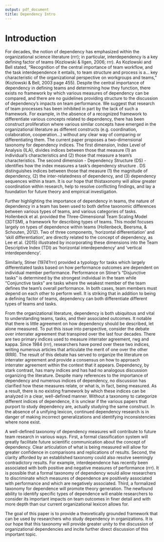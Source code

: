 ```yaml
---
output: pdf_document
title: Dependency Intro
---
```

# Introduction

For decades, the notion of dependency has emphasized within the organizational science literature (rrr); in particular, interdependency is a key defining factor of teams (Kozlowski & Ilgen, 2006; rrr). As Kozlowski and Bell stated, "Recognition of the central importance of team workflow, and the task interdependence it entails, to team structure and process is a... key characteristic of the organizational perspective on workgroups and teams," (Kozlowski & Bell, 2003 page 455). Despite the central importance of dependency in defining teams and determining how they function, there exists no framework by which various measures of dependency can be compared, and there are no guidelines providing structure to the discussion of dependency's impacts on team performance. We suggest that research of team processes has been inhibited in part by the lack of such a framework. For example, in the absence of a recognized framework to differentiate various concepts related to dependency, there has been construct proliferation where various similar concepts have emerged in the organizational literature as different constructs (e.g. coordination, colaboration, cooperation...) without any clear way of comparing or differentiating them. The current paper proposes a two-dimensional taxonomy for dependency indices. The first dimension, Index Level of Analysis (ILA), divides indices between those that measure (1) an individual's characteristics and (2) those that measure a team's characteristics. The second dimension - Dependency Structure (DS) - identifies how the index measures a task's dependency structure . DS distinguishes indices between those that measure (1) the magnitude of dependency, (2) the inter-relatedness of dependency, and (3) dependency sequences within a team. It is our hope that thistaxonomy will allow greater coordination within research, help to resolve conflicting findings, and lay a foundation for future theory and empirical investigation.

Further highlighting the importance of dependency in teams, the nature of dependency in a team has been used to both define taxonomic differences between various types of teams, and various categories of tasks. Hollenbeck et al. provided the Three-Dimensional Team Scaling Model (3DTSM), a framework for describing types of teams. This model focuses largely on types of dependence within teams (Hollenbeck, Beersma, & Schouten, 2012). Two of three components, 'horizontal differentiation' and 'skill differentiation', are directly related to the concept of dependency, as Lee et al. (2015) illustrated by incorporating these dimensions into the Team Descriptive Index (TDI) as 'horizontal interdependency' and 'vertical interdependency'. 

Similarly, Stiner (1974?rrr) provided a typology for tasks which largely differentiated tasks based on how performance outcomes are dependent on individual member performance. Performance on Stiner's "Disjunctive tasks" is determined by the strongest individual in the team while "Conjunctive tasks" are tasks where the weakest member of the team defines the team's overall performance. In both cases, team members must depend on each other to perform well. It is striking that in addition to being a defining factor of teams,  dependency can both differentiate different types of teams and tasks.

From the organizational literature, dependency is both ubiquitous and vital to understanding teams, tasks, and their associated outcomes. It notable that there is little agreement on how dependency should be described, let alone measured. To put this issue into perspective, consider the debate over interrater agreement that transpired over the last four decades. There are two primary indices used to measure interrater agreement, rwg and kappa. Since 1984 (rrr), researchers have pored over these two indices, writing numerous articles that articulate the merit of one over the other (RRR). The result of this debate has served to organize the literature on interrater agreement and provide a consensus on how to approach interrater agreement within the context that it appears. Dependency, by stark contrast, has many indices and has had no analogous discussion organizing the literature. Despite many references to the importance of dependency and numerous indices of dependency, no discussion has clarified how these measures relate, or what is, in fact, being measured. As a result, there is no existing framework by which these indices can be analyzed in a clear, well-defined manner. Without a taxonomy to categorize different indices of dependence, it is unclear if the various papers that purport to study dependency are, actually studying the same construct. In the absence of a unifying lexicon, continued dependency research is in danger of making incorrect generalizations and identifying inconsistencies where none exist.

A well-defined taxonomy of dependency measures will contribute to future team research in various ways. First,  a formal classification system will greatly facilitate future scientific communication about the concept of dependency. Clear articulation of what is being measured will allow for greater confidence in comparisons and replications of results. Second, the clarity afforded by an established taxonomy could also resolve seemingly contradictory results. For example, interdependence has recently been associated with both positive and negative measures of performance (rrr). It is possible that a formal taxonomy of dependency would allow researchers to discriminate which measures of dependence are positively associated with performance and which are negatively associated.  Third, a formalized taxonomy for dependence will promote theory generation. The newfound ability to identify specific types of dependence will enable researchers to consider its important impacts on team outcomes in finer detail and with more depth than our current organizational lexicon allows for. 


The goal of this paper is to provide a theoretically grounded framework that can be used by researchers who study dependency in organizations. It is our hope that this taxonomy will provide greater unity to the discussion of organizational dependencies and incite further direct discussion of this important topic.
